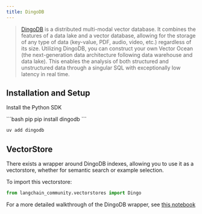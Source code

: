 ```yaml
---
title: DingoDB
---
```


>[DingoDB](https://github.com/dingodb) is a distributed multi-modal vector
> database. It combines the features of a data lake and a vector database,
> allowing for the storage of any type of data (key-value, PDF, audio,
> video, etc.) regardless of its size. Utilizing DingoDB, you can construct
> your own Vector Ocean (the next-generation data architecture following data
> warehouse and data lake). This enables
> the analysis of both structured and unstructured data through
> a singular SQL with exceptionally low latency in real time.

## Installation and Setup

Install the Python SDK

<CodeGroup>
```bash pip
pip install dingodb
```

```bash uv
uv add dingodb
```
</CodeGroup>

## VectorStore

There exists a wrapper around DingoDB indexes, allowing you to use it as a vectorstore,
whether for semantic search or example selection.

To import this vectorstore:

```python
from langchain_community.vectorstores import Dingo
```

For a more detailed walkthrough of the DingoDB wrapper, see [this notebook](/oss/python/integrations/vectorstores/dingo)

